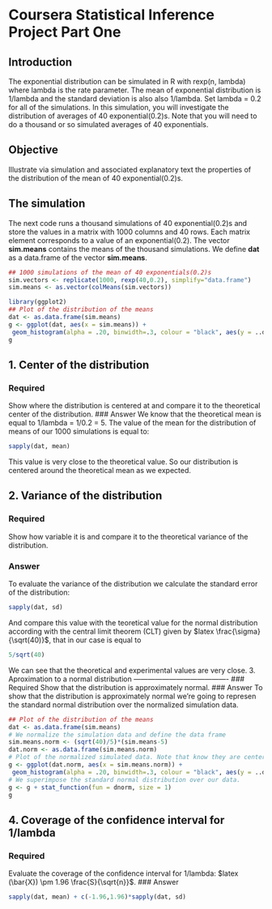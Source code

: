 Coursera Statistical Inference Project Part One
===============================================

Introduction
------------
The exponential distribution can be simulated in R with rexp(n, lambda) where lambda is the rate parameter. The mean of exponential distribution is 1/lambda and the standard deviation is also also 1/lambda. Set lambda = 0.2 for all of the simulations. In this simulation, you will investigate the distribution of averages of 40 exponential(0.2)s. Note that you will need to do a thousand or so simulated averages of 40 exponentials.

Objective
---------
Illustrate via simulation and associated explanatory text the properties of the distribution of the mean of 40 exponential(0.2)s.

The simulation
--------------
The next code runs a thousand simulations of 40 exponential(0.2)s and store the values in a matrix with 1000 columns and 40 rows. Each matrix element corresponds to a value of an exponential(0.2). The vector **sim.means** contains the means of the thousand simulations. We define **dat** as a data.frame of the vector **sim.means**. 
```r
## 1000 simulations of the mean of 40 exponentials(0.2)s 
sim.vectors <- replicate(1000, rexp(40,0.2), simplify="data.frame")
sim.means <- as.vector(colMeans(sim.vectors))
```

```r
library(ggplot2)
## Plot of the distribution of the means
dat <- as.data.frame(sim.means)
g <- ggplot(dat, aes(x = sim.means)) + 
 geom_histogram(alpha = .20, binwidth=.3, colour = "black", aes(y = ..density..))
g
```
1. Center of the distribution
-----------------------------
### Required
Show where the distribution is centered at and compare it to the theoretical center of the distribution.
### Answer
We know that the theoretical mean is equal to 1/lambda = 1/0.2 = 5. The value of the mean for the distribution of means of our 1000 simulations is equal to:
```r
sapply(dat, mean)
```
This value is very close to the theoretical value. So our distribution is centered around the theoretical mean as we expected.

2. Variance of the distribution
-------------------------------
### Required
Show how variable it is and compare it to the theoretical variance of the distribution.

### Answer
To evaluate the variance of the distribution we calculate the standard error of the distribution: 
```r
sapply(dat, sd)
```
And compare this value with the teoretical value for the normal distribution according with the central limit theorem (CLT) given by $latex \frac{\sigma}{\sqrt(40)}$, that in our case is equal to
```r
5/sqrt(40)
```
We can see that the theoretical and experimental values are very close.
3. Aproximation to a normal distribution
----------------------------------------
### Required
Show that the distribution is approximately normal.
### Answer
To show that the distribution is approximately normal we're going to represen the standard normal distribution over the normalized simulation data.
```r
## Plot of the distribution of the means
dat <- as.data.frame(sim.means)
# We normalize the simulation data and define the data frame
sim.means.norm <- (sqrt(40)/5)*(sim.means-5)
dat.norm <- as.data.frame(sim.means.norm)
# Plot of the normalized simulated data. Note that know they are centered around zero as expected
g <- ggplot(dat.norm, aes(x = sim.means.norm)) + 
 geom_histogram(alpha = .20, binwidth=.3, colour = "black", aes(y = ..density..))
# We superimpose the standard normal distribution over our data.
g <- g + stat_function(fun = dnorm, size = 1)
g
```

4. Coverage of the confidence interval for 1/lambda
---------------------------------------------------
### Required
Evaluate the coverage of the confidence interval for 1/lambda: $latex (\bar{X}) \pm 1.96 \frac{S}{\sqrt{n}}$.
### Answer
```r
sapply(dat, mean) + c(-1.96,1.96)*sapply(dat, sd)
```
